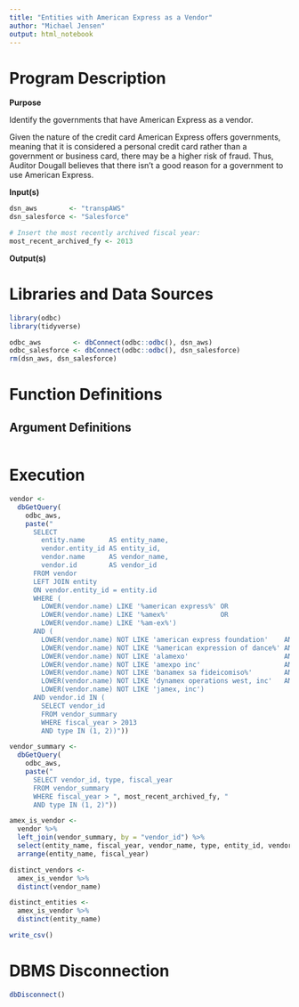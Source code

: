 ```yaml
---
title: "Entities with American Express as a Vendor"
author: "Michael Jensen"
output: html_notebook
---
```

# Program Description

**Purpose**

Identify the governments that have American Express as a vendor.

Given the nature of the credit card American Express offers governments, meaning that it is considered a personal credit card rather than a government or business card, there may be a higher risk of fraud. Thus, Auditor Dougall believes that there isn't a good reason for a government to use American Express.

**Input(s)**

```r
dsn_aws        <- "transpAWS"
dsn_salesforce <- "Salesforce"

# Insert the most recently archived fiscal year:
most_recent_archived_fy <- 2013
```

**Output(s)**



# Libraries and Data Sources

```r
library(odbc)
library(tidyverse)

odbc_aws        <- dbConnect(odbc::odbc(), dsn_aws)
odbc_salesforce <- dbConnect(odbc::odbc(), dsn_salesforce)
rm(dsn_aws, dsn_salesforce)
```

# Function Definitions

## Argument Definitions

```r

```

# Execution

```r
vendor <-
  dbGetQuery(
    odbc_aws,
    paste("
      SELECT
        entity.name      AS entity_name,
        vendor.entity_id AS entity_id,
        vendor.name      AS vendor_name,
        vendor.id        AS vendor_id
      FROM vendor
      LEFT JOIN entity
      ON vendor.entity_id = entity.id
      WHERE (
        LOWER(vendor.name) LIKE '%american express%' OR
        LOWER(vendor.name) LIKE '%amex%'             OR
        LOWER(vendor.name) LIKE '%am-ex%')
      AND (
        LOWER(vendor.name) NOT LIKE 'american express foundation'    AND
        LOWER(vendor.name) NOT LIKE '%american expression of dance%' AND
        LOWER(vendor.name) NOT LIKE 'alamexo'                        AND
        LOWER(vendor.name) NOT LIKE 'amexpo inc'                     AND
        LOWER(vendor.name) NOT LIKE 'banamex sa fideicomiso%'        AND
        LOWER(vendor.name) NOT LIKE 'dynamex operations west, inc'   AND
        LOWER(vendor.name) NOT LIKE 'jamex, inc')
      AND vendor.id IN (
        SELECT vendor_id
        FROM vendor_summary
        WHERE fiscal_year > 2013
        AND type IN (1, 2))"))

vendor_summary <-
  dbGetQuery(
    odbc_aws,
    paste("
      SELECT vendor_id, type, fiscal_year
      FROM vendor_summary
      WHERE fiscal_year > ", most_recent_archived_fy, "
      AND type IN (1, 2)"))

amex_is_vendor <- 
  vendor %>%
  left_join(vendor_summary, by = "vendor_id") %>% 
  select(entity_name, fiscal_year, vendor_name, type, entity_id, vendor_id) %>% 
  arrange(entity_name, fiscal_year)

distinct_vendors <-
  amex_is_vendor %>%
  distinct(vendor_name)

distinct_entities <-
  amex_is_vendor %>%
  distinct(entity_name)
```

```r
write_csv()
```

# DBMS Disconnection

```r
dbDisconnect()
```